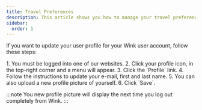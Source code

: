 ```yaml
---
title: Travel Preferences
description: This article shows you how to manage your travel preferences on Wink
sidebar:
  order: 1
---
```



If you want to update your user profile for your Wink user account, follow these steps:

<Steps>
1. You must be logged into one of our websites.
2. Click your profile icon, in the top-right corner and a menu will appear.
3. Click the `Profile` link.
4. Follow the instructions to update your e-mail, first and last name.
5. You can also upload a new profile picture of yourself.
6. Click `Save`.
</Steps>

:::note
You new profile picture will display the next time you log out completely from Wink.
:::

